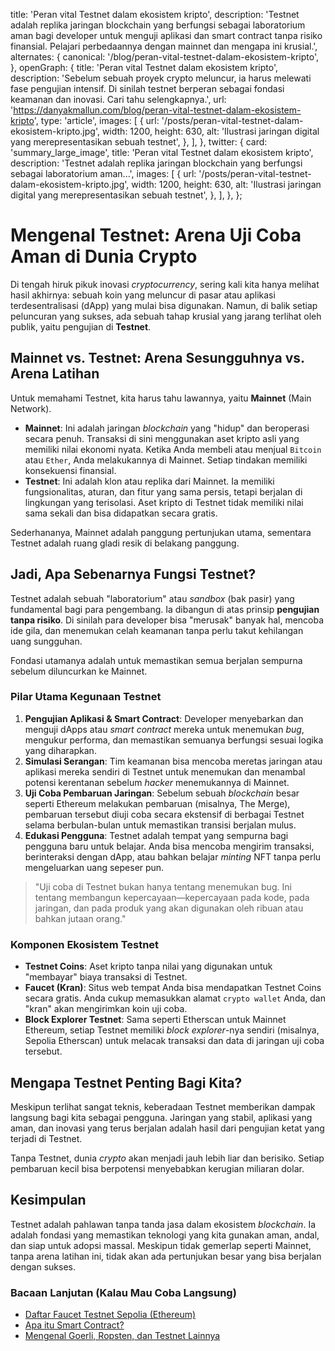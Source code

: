   title: 'Peran vital Testnet dalam ekosistem kripto',
  description:
    'Testnet adalah replika jaringan blockchain yang berfungsi sebagai laboratorium aman bagi developer untuk menguji aplikasi dan smart contract tanpa risiko finansial. Pelajari perbedaannya dengan mainnet dan mengapa ini krusial.',
  alternates: {
    canonical: '/blog/peran-vital-testnet-dalam-ekosistem-kripto',
  },
  openGraph: {
    title: 'Peran vital Testnet dalam ekosistem kripto',
    description: 'Sebelum sebuah proyek crypto meluncur, ia harus melewati fase pengujian intensif. Di sinilah testnet berperan sebagai fondasi keamanan dan inovasi. Cari tahu selengkapnya.',
    url: 'https://danyakmallun.com/blog/peran-vital-testnet-dalam-ekosistem-kripto',
    type: 'article',
    images: [
      {
        url: '/posts/peran-vital-testnet-dalam-ekosistem-kripto.jpg',
        width: 1200,
        height: 630,
        alt: 'Ilustrasi jaringan digital yang merepresentasikan sebuah testnet',
      },
    ],
  },
  twitter: {
    card: 'summary_large_image',
    title: 'Peran vital Testnet dalam ekosistem kripto',
    description: 'Testnet adalah replika jaringan blockchain yang berfungsi sebagai laboratorium aman...',
    images: [
      {
        url: '/posts/peran-vital-testnet-dalam-ekosistem-kripto.jpg',
        width: 1200,
        height: 630,
        alt: 'Ilustrasi jaringan digital yang merepresentasikan sebuah testnet',
      },
    ],
  },
};

<Cover
  src="/posts/peran-vital-testnet-dalam-ekosistem-kripto.jpg"
  alt="Garis-garis sirkuit digital berwarna biru yang membentuk sebuah jaringan"
  caption="TESTNET"
/>

# Mengenal Testnet: Arena Uji Coba Aman di Dunia Crypto

Di tengah hiruk pikuk inovasi *cryptocurrency*, sering kali kita hanya melihat hasil akhirnya: sebuah koin yang meluncur di pasar atau aplikasi terdesentralisasi (dApp) yang mulai bisa digunakan. Namun, di balik setiap peluncuran yang sukses, ada sebuah tahap krusial yang jarang terlihat oleh publik, yaitu pengujian di **Testnet**.

## Mainnet vs. Testnet: Arena Sesungguhnya vs. Arena Latihan

Untuk memahami Testnet, kita harus tahu lawannya, yaitu **Mainnet** (Main Network).

- **Mainnet**: Ini adalah jaringan *blockchain* yang "hidup" dan beroperasi secara penuh. Transaksi di sini menggunakan aset kripto asli yang memiliki nilai ekonomi nyata. Ketika Anda membeli atau menjual `Bitcoin` atau `Ether`, Anda melakukannya di Mainnet. Setiap tindakan memiliki konsekuensi finansial.
- **Testnet**: Ini adalah klon atau replika dari Mainnet. Ia memiliki fungsionalitas, aturan, dan fitur yang sama persis, tetapi berjalan di lingkungan yang terisolasi. Aset kripto di Testnet tidak memiliki nilai sama sekali dan bisa didapatkan secara gratis.

Sederhananya, Mainnet adalah panggung pertunjukan utama, sementara Testnet adalah ruang gladi resik di belakang panggung.

## Jadi, Apa Sebenarnya Fungsi Testnet?

Testnet adalah sebuah "laboratorium" atau *sandbox* (bak pasir) yang fundamental bagi para pengembang. Ia dibangun di atas prinsip **pengujian tanpa risiko**. Di sinilah para developer bisa "merusak" banyak hal, mencoba ide gila, dan menemukan celah keamanan tanpa perlu takut kehilangan uang sungguhan.

Fondasi utamanya adalah untuk memastikan semua berjalan sempurna sebelum diluncurkan ke Mainnet.

### Pilar Utama Kegunaan Testnet

1.  **Pengujian Aplikasi & Smart Contract**: Developer menyebarkan dan menguji dApps atau *smart contract* mereka untuk menemukan *bug*, mengukur performa, dan memastikan semuanya berfungsi sesuai logika yang diharapkan.
2.  **Simulasi Serangan**: Tim keamanan bisa mencoba meretas jaringan atau aplikasi mereka sendiri di Testnet untuk menemukan dan menambal potensi kerentanan sebelum *hacker* menemukannya di Mainnet.
3.  **Uji Coba Pembaruan Jaringan**: Sebelum sebuah *blockchain* besar seperti Ethereum melakukan pembaruan (misalnya, The Merge), pembaruan tersebut diuji coba secara ekstensif di berbagai Testnet selama berbulan-bulan untuk memastikan transisi berjalan mulus.
4.  **Edukasi Pengguna**: Testnet adalah tempat yang sempurna bagi pengguna baru untuk belajar. Anda bisa mencoba mengirim transaksi, berinteraksi dengan dApp, atau bahkan belajar *minting* NFT tanpa perlu mengeluarkan uang sepeser pun.

> "Uji coba di Testnet bukan hanya tentang menemukan bug. Ini tentang membangun kepercayaan—kepercayaan pada kode, pada jaringan, dan pada produk yang akan digunakan oleh ribuan atau bahkan jutaan orang."

### Komponen Ekosistem Testnet

- **Testnet Coins**: Aset kripto tanpa nilai yang digunakan untuk "membayar" biaya transaksi di Testnet.
- **Faucet (Kran)**: Situs web tempat Anda bisa mendapatkan Testnet Coins secara gratis. Anda cukup memasukkan alamat `crypto wallet` Anda, dan "kran" akan mengirimkan koin uji coba.
- **Block Explorer Testnet**: Sama seperti Etherscan untuk Mainnet Ethereum, setiap Testnet memiliki *block explorer*-nya sendiri (misalnya, Sepolia Etherscan) untuk melacak transaksi dan data di jaringan uji coba tersebut.

## Mengapa Testnet Penting Bagi Kita?

Meskipun terlihat sangat teknis, keberadaan Testnet memberikan dampak langsung bagi kita sebagai pengguna. Jaringan yang stabil, aplikasi yang aman, dan inovasi yang terus berjalan adalah hasil dari pengujian ketat yang terjadi di Testnet.

Tanpa Testnet, dunia *crypto* akan menjadi jauh lebih liar dan berisiko. Setiap pembaruan kecil bisa berpotensi menyebabkan kerugian miliaran dolar.

## Kesimpulan

Testnet adalah pahlawan tanpa tanda jasa dalam ekosistem *blockchain*. Ia adalah fondasi yang memastikan teknologi yang kita gunakan aman, andal, dan siap untuk adopsi massal. Meskipun tidak gemerlap seperti Mainnet, tanpa arena latihan ini, tidak akan ada pertunjukan besar yang bisa berjalan dengan sukses.

### Bacaan Lanjutan (Kalau Mau Coba Langsung)

- [Daftar Faucet Testnet Sepolia (Ethereum)](https://sepoliafaucet.com/)
- [Apa itu Smart Contract?](https://ethereum.org/id/developers/docs/smart-contracts/)
- [Mengenal Goerli, Ropsten, dan Testnet Lainnya](https://example.com/mengenal-testnet)